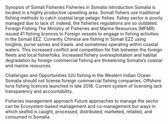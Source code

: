Synopsis of Somali Fisheries
Fisheries in Somalia
Introduction
Somalia is located in a highly productive upwelling area. Somali fishers use traditional fishing methods to catch coastal large pelagic fishes. fishey sector is poorly managed due to lack of. Indeed, the fisheries regulations are so outdated.  
Foreign Fishing
The Ministry of Fisheries and Marine Resources (MFMR) issued 41 fishing licences to Foreign vessels to engage in fishing activities in the Somali EEZ. 
Currently Chinese are fishing in Somali EZZ using longline, purse seines and trawls. and sometimes operating within coastal waters. This increased conflict and competition for fish between the foreign fleets and local fisherfolks. Increased fishery overexploitation and habitat degradation by foreign commercial fishing are threatening Somalia's coastal and marine resources.

Challenges and Opportunities
IUU fishing in the Western Indian Ocean
Somalia should not license foreign commercial fishing companies. Offshore tuna fishing licences launched in late 2018. Current system of licensing lack transparency and accountability.

Fisheries management approach
Future approaches to manage the sector can be Ecosystem-based management and co-management but 
ways in which seafiid is caught, processed, distributed, marketed, retailed, and consumed in Somalia.
